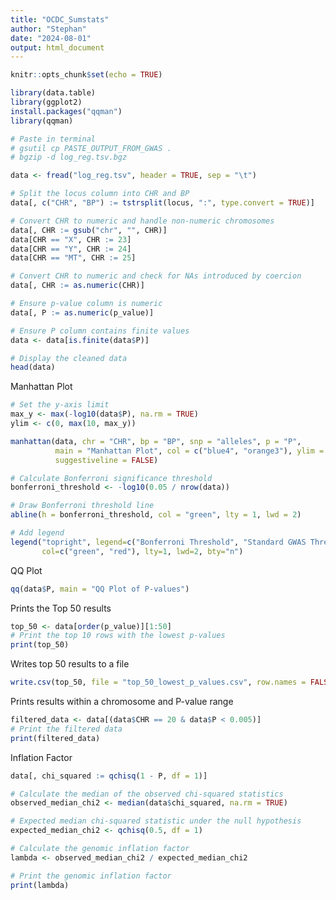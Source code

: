 ```yaml
---
title: "OCDC_Sumstats"
author: "Stephan"
date: "2024-08-01"
output: html_document
---
```


```r
knitr::opts_chunk$set(echo = TRUE)
```


```r
library(data.table)
library(ggplot2)
install.packages("qqman")
library(qqman)

```

```r
# Paste in terminal 
# gsutil cp PASTE_OUTPUT_FROM_GWAS .
# bgzip -d log_reg.tsv.bgz
```

```r
data <- fread("log_reg.tsv", header = TRUE, sep = "\t")

# Split the locus column into CHR and BP
data[, c("CHR", "BP") := tstrsplit(locus, ":", type.convert = TRUE)]

# Convert CHR to numeric and handle non-numeric chromosomes
data[, CHR := gsub("chr", "", CHR)]
data[CHR == "X", CHR := 23]
data[CHR == "Y", CHR := 24]
data[CHR == "MT", CHR := 25]

# Convert CHR to numeric and check for NAs introduced by coercion
data[, CHR := as.numeric(CHR)]

# Ensure p-value column is numeric
data[, P := as.numeric(p_value)]

# Ensure P column contains finite values
data <- data[is.finite(data$P)]

# Display the cleaned data
head(data)
```

Manhattan Plot

```r
# Set the y-axis limit
max_y <- max(-log10(data$P), na.rm = TRUE)
ylim <- c(0, max(10, max_y))

manhattan(data, chr = "CHR", bp = "BP", snp = "alleles", p = "P", 
          main = "Manhattan Plot", col = c("blue4", "orange3"), ylim = ylim,
          suggestiveline = FALSE)

# Calculate Bonferroni significance threshold
bonferroni_threshold <- -log10(0.05 / nrow(data))

# Draw Bonferroni threshold line
abline(h = bonferroni_threshold, col = "green", lty = 1, lwd = 2)

# Add legend
legend("topright", legend=c("Bonferroni Threshold", "Standard GWAS Threshold"), 
       col=c("green", "red"), lty=1, lwd=2, bty="n")

```
QQ Plot 

```r
qq(data$P, main = "QQ Plot of P-values")

```

Prints the Top 50 results

```r
top_50 <- data[order(p_value)][1:50]
# Print the top 10 rows with the lowest p-values
print(top_50)
```

Writes top 50 results to a file

```r
write.csv(top_50, file = "top_50_lowest_p_values.csv", row.names = FALSE)

```

Prints results within a chromosome and P-value range

```r
filtered_data <- data[(data$CHR == 20 & data$P < 0.005)]
# Print the filtered data
print(filtered_data)
```

Inflation Factor 

```r
data[, chi_squared := qchisq(1 - P, df = 1)]

# Calculate the median of the observed chi-squared statistics
observed_median_chi2 <- median(data$chi_squared, na.rm = TRUE)

# Expected median chi-squared statistic under the null hypothesis
expected_median_chi2 <- qchisq(0.5, df = 1)

# Calculate the genomic inflation factor
lambda <- observed_median_chi2 / expected_median_chi2

# Print the genomic inflation factor
print(lambda)
```


